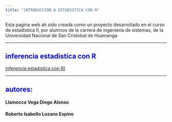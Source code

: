 ```yaml
---
title: "INTRODUCCION A ESTADISTICA CON R"
---
```


Esta pagina web ah sido creada como un proyecto desarrollado en el curso de estadistica II, por alumnos de la carrera de ingenieria de sistemas, de la Universidad Nacional de San Cristobal de Huamanga

---

## <span style="color:blue">inferencia estadistica con R </span>
[inferencia estadistica con R)](https://natsualonso.github.io/about.html)


---

## <span style="color:blue">autores:</span>
#### Llamocca Vega Diego Alonso
#### Roberto Isabello Lozano Espino
